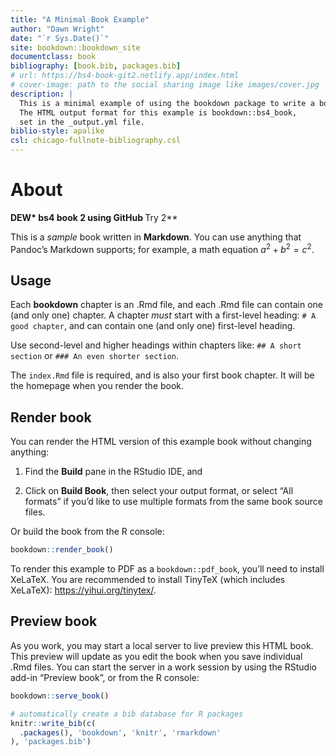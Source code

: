 ```yaml
--- 
title: "A Minimal Book Example"
author: "Dawn Wright"
date: "`r Sys.Date()`"
site: bookdown::bookdown_site
documentclass: book
bibliography: [book.bib, packages.bib]
# url: https://bs4-book-git2.netlify.app/index.html
# cover-image: path to the social sharing image like images/cover.jpg
description: |
  This is a minimal example of using the bookdown package to write a book.
  The HTML output format for this example is bookdown::bs4_book,
  set in the _output.yml file.
biblio-style: apalike
csl: chicago-fullnote-bibliography.csl
---
```


# About
**DEW* bs4 book 2 using GitHub
**Try 2**

This is a _sample_ book written in **Markdown**. You can use anything that Pandoc's Markdown supports; for example, a math equation $a^2 + b^2 = c^2$.

## Usage 

Each **bookdown** chapter is an .Rmd file, and each .Rmd file can contain one (and only one) chapter. A chapter *must* start with a first-level heading: `# A good chapter`, and can contain one (and only one) first-level heading.

Use second-level and higher headings within chapters like: `## A short section` or `### An even shorter section`.

The `index.Rmd` file is required, and is also your first book chapter. It will be the homepage when you render the book.

## Render book

You can render the HTML version of this example book without changing anything:

1. Find the **Build** pane in the RStudio IDE, and

1. Click on **Build Book**, then select your output format, or select "All formats" if you'd like to use multiple formats from the same book source files.

Or build the book from the R console:

```r
bookdown::render_book()
```

To render this example to PDF as a `bookdown::pdf_book`, you'll need to install XeLaTeX. You are recommended to install TinyTeX (which includes XeLaTeX): <https://yihui.org/tinytex/>.

## Preview book

As you work, you may start a local server to live preview this HTML book. This preview will update as you edit the book when you save individual .Rmd files. You can start the server in a work session by using the RStudio add-in "Preview book", or from the R console:

```r
bookdown::serve_book()
```


```r
# automatically create a bib database for R packages
knitr::write_bib(c(
  .packages(), 'bookdown', 'knitr', 'rmarkdown'
), 'packages.bib')
```
